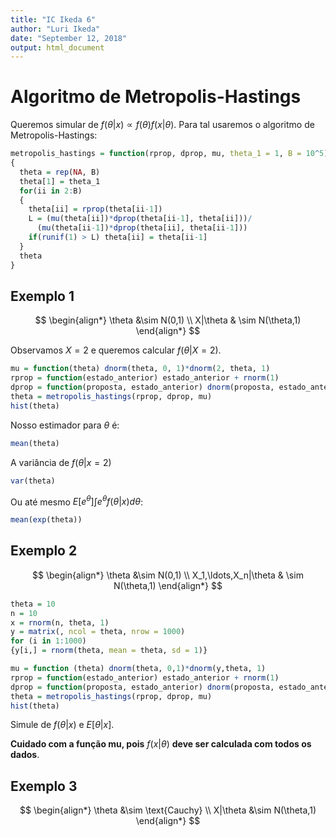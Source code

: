 ```yaml
---
title: "IC Ikeda 6"
author: "Luri Ikeda"
date: "September 12, 2018"
output: html_document
---
```


# Algoritmo de Metropolis-Hastings

Queremos simular de $f(\theta|x) \propto f(\theta)f(x|\theta)$.
Para tal usaremos o algoritmo de Metropolis-Hastings:

```r
metropolis_hastings = function(rprop, dprop, mu, theta_1 = 1, B = 10^5)
{
  theta = rep(NA, B)
  theta[1] = theta_1
  for(ii in 2:B)
  {
    theta[ii] = rprop(theta[ii-1])
    L = (mu(theta[ii])*dprop(theta[ii-1], theta[ii]))/
      (mu(theta[ii-1])*dprop(theta[ii], theta[ii-1]))
    if(runif(1) > L) theta[ii] = theta[ii-1]
  }
  theta
}
```

## Exemplo 1

$$
\begin{align*}
 \theta &\sim N(0,1) \\
 X|\theta & \sim N(\theta,1)
\end{align*}
$$

Observamos $X = 2$ e 
queremos calcular $f(\theta|X=2)$.

```r
mu = function(theta) dnorm(theta, 0, 1)*dnorm(2, theta, 1)
rprop = function(estado_anterior) estado_anterior + rnorm(1)
dprop = function(proposta, estado_anterior) dnorm(proposta, estado_anterior, 1)
theta = metropolis_hastings(rprop, dprop, mu)
hist(theta)
```

Nosso estimador para $\theta$ é:

```r
mean(theta)
```

A variância de $f(\theta|x=2)$


```r
var(theta)
```

Ou até mesmo $E[e^{\theta}] \int e^{\theta} f(\theta|x) d\theta$:

```r
mean(exp(theta))
```

## Exemplo 2

$$
\begin{align*}
 \theta &\sim N(0,1) \\
 X_1,\ldots,X_n|\theta & \sim N(\theta,1)
\end{align*}
$$

```r
theta = 10
n = 10
x = rnorm(n, theta, 1)
y = matrix(, ncol = theta, nrow = 1000)
for (i in 1:1000)
{y[i,] = rnorm(theta, mean = theta, sd = 1)}

mu = function (theta) dnorm(theta, 0,1)*dnorm(y,theta, 1)
rprop = function(estado_anterior) estado_anterior + rnorm(1)
dprop = function(proposta, estado_anterior) dnorm(proposta, estado_anterior, 1)
theta = metropolis_hastings(rprop, dprop, mu)
hist(theta)
```

Simule de $f(\theta|x)$ e $E[\theta|x]$.

**Cuidado com a função mu, pois** $f(x|\theta)$
**deve ser calculada com todos os dados**.

## Exemplo 3

$$
\begin{align*}
 \theta &\sim \text{Cauchy} \\
 X|\theta &\sim N(\theta,1)
\end{align*}
$$


